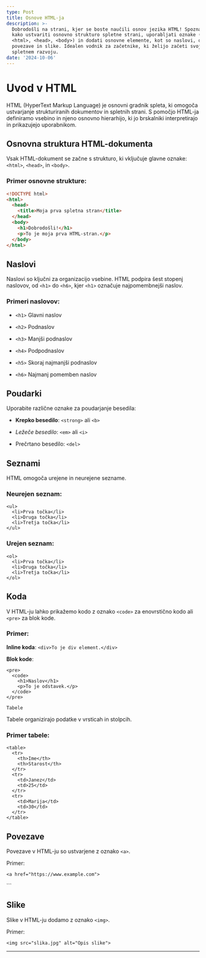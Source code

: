 ```yaml
---
type: Post
title: Osnove HTML-ja
description: >-
  Dobrodošli na strani, kjer se boste naučili osnov jezika HTML! Spoznali boste,
  kako ustvariti osnovno strukturo spletne strani, uporabljati oznake (npr.
  <html>, <head>, <body>) in dodati osnovne elemente, kot so naslovi, odstavki,
  povezave in slike. Idealen vodnik za začetnike, ki želijo začeti svojo pot v
  spletnem razvoju.
date: '2024-10-06'
---
```

# Uvod v HTML

HTML (HyperText Markup Language) je osnovni gradnik spleta, ki omogoča ustvarjanje strukturiranih dokumentov in spletnih strani. S pomočjo HTML-ja definiramo vsebino in njeno osnovno hierarhijo, ki jo brskalniki interpretirajo in prikazujejo uporabnikom.

## Osnovna struktura HTML-dokumenta

Vsak HTML-dokument se začne s strukturo, ki vključuje glavne oznake: `<html>`, `<head>`, in `<body>`.

### Primer osnovne strukture:

```html
<!DOCTYPE html>
<html>
  <head>
    <title>Moja prva spletna stran</title>
  </head>
  <body>
    <h1>Dobrodošli!</h1>
    <p>To je moja prva HTML-stran.</p>
  </body>
</html>
```

## Naslovi

Naslovi so ključni za organizacijo vsebine. HTML podpira šest stopenj naslovov, od `<h1>` do `<h6>`, kjer `<h1>` označuje najpomembnejši naslov.

### Primeri naslovov:

*   `<h1>` Glavni naslov

*   `<h2>` Podnaslov

*   `<h3>` Manjši podnaslov

*   `<h4>` Podpodnaslov

*   `<h5>` Skoraj najmanjši podnaslov

*   `<h6>` Najmanj pomemben naslov

## Poudarki

Uporabite različne oznake za poudarjanje besedila:

*   **Krepko besedilo**: `<strong>` ali `<b>`

*   *Ležeče besedilo*: `<em>` ali `<i>`

*   Prečrtano besedilo: `<del>`

## Seznami

HTML omogoča urejene in neurejene sezname.

### Neurejen seznam:

```
<ul>
  <li>Prva točka</li>
  <li>Druga točka</li>
  <li>Tretja točka</li>
</ul>
```

### Urejen seznam:

```
<ol>
  <li>Prva točka</li>
  <li>Druga točka</li>
  <li>Tretja točka</li>
</ol>
```

## Koda

V HTML-ju lahko prikažemo kodo z oznako `<code>` za enovrstično kodo ali `<pre>` za blok kode.

### Primer:

**Inline koda**: `<div>To je div element.</div>`

**Blok kode**:

```
<pre>
  <code>
    <h1>Naslov</h1>
    <p>To je odstavek.</p>
  </code>
</pre>
```

```
Tabele
```

Tabele organizirajo podatke v vrsticah in stolpcih.

### Primer tabele:

```
<table>
  <tr>
    <th>Ime</th>
    <th>Starost</th>
  </tr>
  <tr>
    <td>Janez</td>
    <td>25</td>
  </tr>
  <tr>
    <td>Marija</td>
    <td>30</td>
  </tr>
</table>
```

## Povezave

Povezave v HTML-ju so ustvarjene z oznako `<a>`.

Primer:

```
<a href="https://www.example.com">
``````
</a>
```

## Slike

Slike v HTML-ju dodamo z oznako `<img>`.

Primer:

```
<img src="slika.jpg" alt="Opis slike">
```

***

